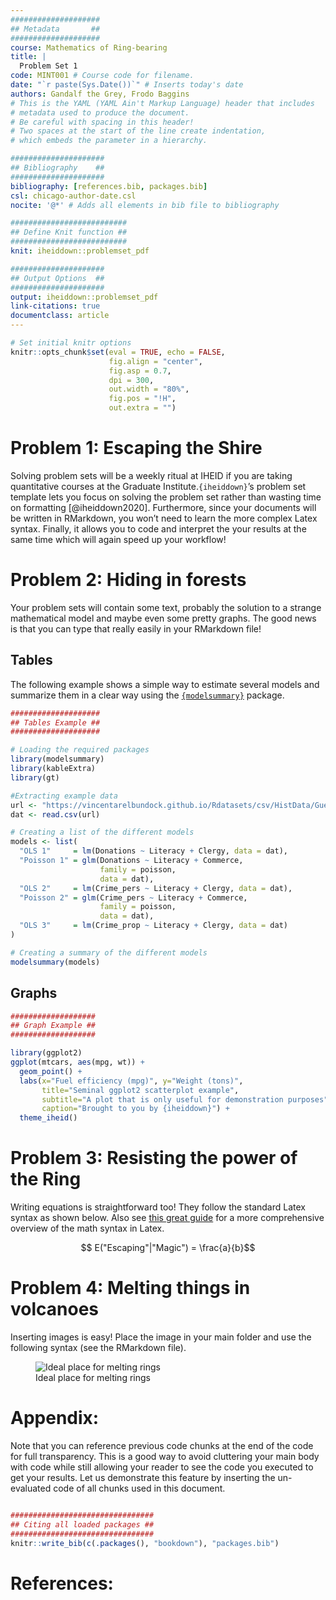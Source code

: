 ```yaml
---
####################
## Metadata       ##
####################
course: Mathematics of Ring-bearing
title: |
  Problem Set 1
code: MINT001 # Course code for filename.
date: "`r paste(Sys.Date())`" # Inserts today's date
authors: Gandalf the Grey, Frodo Baggins
# This is the YAML (YAML Ain't Markup Language) header that includes 
# metadata used to produce the document. 
# Be careful with spacing in this header!
# Two spaces at the start of the line create indentation,
# which embeds the parameter in a hierarchy.

#####################
## Bibliography    ##
#####################
bibliography: [references.bib, packages.bib]
csl: chicago-author-date.csl
nocite: '@*' # Adds all elements in bib file to bibliography

##########################
## Define Knit function ##
##########################
knit: iheiddown::problemset_pdf

#####################
## Output Options  ##
#####################
output: iheiddown::problemset_pdf
link-citations: true
documentclass: article
---
```


```r
# Set initial knitr options
knitr::opts_chunk$set(eval = TRUE, echo = FALSE,
                      fig.align = "center",
                      fig.asp = 0.7,
                      dpi = 300,
                      out.width = "80%",
                      fig.pos = "!H",
                      out.extra = "")
```

# Problem 1: Escaping the Shire

Solving problem sets will be a weekly ritual at IHEID if you are taking
quantitative courses at the Graduate Institute.`{iheiddown}`'s problem set
template lets you focus on solving the problem set rather than wasting time on
formatting [@iheiddown2020]. Furthermore, since your documents will be written
in RMarkdown, you won't need to learn the more complex Latex syntax.
Finally, it allows you to code and interpret the your results at the same time
which will again speed up your workflow!

# Problem 2: Hiding in forests

Your problem sets will contain some text, probably the solution to a
strange mathematical model and maybe even some pretty graphs. The good news is
that you can type that really easily in your RMarkdown file!

## Tables

The following example shows a simple way to estimate several models and
summarize them in a clear way using the
[`{modelsummary}`](https://vincentarelbundock.github.io/modelsummary/index.html)
package.

```r
####################
## Tables Example ##
####################

# Loading the required packages
library(modelsummary)
library(kableExtra)
library(gt)

#Extracting example data
url <- "https://vincentarelbundock.github.io/Rdatasets/csv/HistData/Guerry.csv"
dat <- read.csv(url)

# Creating a list of the different models
models <- list(
  "OLS 1"     = lm(Donations ~ Literacy + Clergy, data = dat),
  "Poisson 1" = glm(Donations ~ Literacy + Commerce,
                    family = poisson,
                    data = dat),
  "OLS 2"     = lm(Crime_pers ~ Literacy + Clergy, data = dat),
  "Poisson 2" = glm(Crime_pers ~ Literacy + Commerce,
                    family = poisson,
                    data = dat),
  "OLS 3"     = lm(Crime_prop ~ Literacy + Clergy, data = dat)
)

# Creating a summary of the different models
modelsummary(models)
```

## Graphs

```r
###################
## Graph Example ##
###################

library(ggplot2)
ggplot(mtcars, aes(mpg, wt)) +
  geom_point() +
  labs(x="Fuel efficiency (mpg)", y="Weight (tons)",
       title="Seminal ggplot2 scatterplot example",
       subtitle="A plot that is only useful for demonstration purposes",
       caption="Brought to you by {iheiddown}") + 
  theme_iheid()
```

# Problem 3: Resisting the power of the Ring

Writing equations is straightforward too! They follow the standard Latex
syntax as shown below. Also see
[this great guide](https://www.overleaf.com/learn/latex/Mathematical_expressions)
for a more comprehensive overview of the math syntax in Latex.

$$ E("Escaping"|"Magic") = \frac{a}{b}$$


# Problem 4: Melting things in volcanoes

Inserting images is easy! Place the image in your main folder and use the
following syntax (see the RMarkdown file).

![Ideal place for melting rings](volcano.jpg)

# Appendix:

Note that you can reference previous code chunks at the end of the code for full
transparency. This is a good way to avoid cluttering your main body with
code while still allowing your reader to see the code you executed to get your
results. Let us demonstrate this feature by inserting the un-evaluated code of 
all chunks used in this document.

```r
```

```r
################################
## Citing all loaded packages ##
################################
knitr::write_bib(c(.packages(), "bookdown"), "packages.bib")
```

# References:
<!-- The bibliography is automatically generated here. -->
